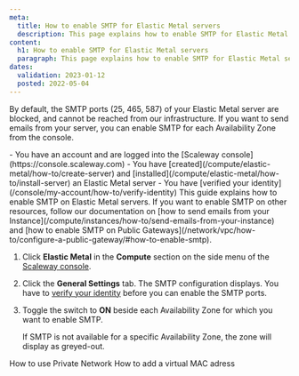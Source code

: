 ```yaml
---
meta:
  title: How to enable SMTP for Elastic Metal servers
  description: This page explains how to enable SMTP for Elastic Metal servers
content:
  h1: How to enable SMTP for Elastic Metal servers
  paragraph: This page explains how to enable SMTP for Elastic Metal servers
dates:
  validation: 2023-01-12
  posted: 2022-05-04
---
```


By default, the SMTP ports (25, 465, 587) of your Elastic Metal server are blocked, and cannot be reached from our infrastructure. 
If you want to send emails from your server, you can enable SMTP for each Availability Zone from the console.

<Macro id="iam-requirements" />

<Message type="requirement">
  - You have an account and are logged into the [Scaleway console](https://console.scaleway.com) 
  - You have [created](/compute/elastic-metal/how-to/create-server) and [installed](/compute/elastic-metal/how-to/install-server) an Elastic Metal server
  - You have [verified your identity](/console/my-account/how-to/verify-identity)
</Message>

<Message type="tip"> 
  This guide explains how to enable SMTP on Elastic Metal servers. If you want to enable SMTP on other resources, follow our documentation on [how to send emails from your Instance](/compute/instances/how-to/send-emails-from-your-instance) and [how to enable SMTP on Public Gateways](/network/vpc/how-to/configure-a-public-gateway/#how-to-enable-smtp).
</Message>


1. Click **Elastic Metal** in the **Compute** section on the side menu of the [Scaleway console](https://console.scaleway.com).
2. Click the **General Settings** tab. The SMTP configuration displays.
    <Message type="important">
      You have to [verify your identity](/console/my-account/how-to/verify-identity) before you can enable the SMTP ports.
    </Message>
3. Toggle the switch to **ON** beside each Availability Zone for which you want to enable SMTP.
    <Lightbox src="scaleway-enable-smtp.webp" alt="" />

    <Message type="note">
      If SMTP is not available for a specific Availability Zone, the zone will display as greyed-out. 
    </Message>


<Navigation title="See Also">
  <PreviousButton to="/compute/elastic-metal/how-to/use-private-networks/">How to use Private Network</PreviousButton>
  <NextButton to="/compute/elastic-metal/how-to/add-virtual-mac-address/">How to add a virtual MAC adress</NextButton>
</Navigation>